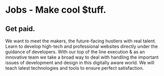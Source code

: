 
<Seo title="Jobs" />

# Jobs - Make cool \$tuff.

## Get paid.

We want to meet the makers, the future-facing hustlers with real talent.
Learn to develop high-tech and professional websites directly under the guidance of developers.
With our top of the line execution & as an innovative team we take a broad way to deal with handling the important issues of development and design in this digitally aware world.
We will teach latest technologies and tools to ensure perfect satisfaction.

<JobsBtn />
